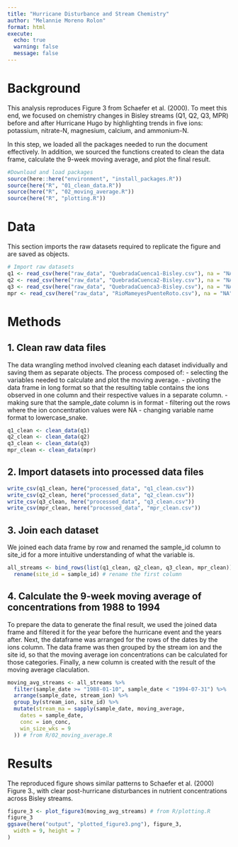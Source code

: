 ```yaml
---
title: "Hurricane Disturbance and Stream Chemistry"
author: "Melannie Moreno Rolon"
format: html
execute: 
  echo: true
  warning: false
  message: false
---
```


# Background

This analysis reproduces Figure 3 from Schaefer et al. (2000).
To meet this end, we focused on chemistry changes in Bisley streams (Q1, Q2, Q3, MPR) before and after Hurricane Hugo by highlighting trends in five ions: potassium, nitrate-N, magnesium, calcium, and ammonium-N.

In this step, we loaded all the packages needed to run the document effectively.
In addition, we sourced the functions created to clean the data frame, calculate the 9-week moving average, and plot the final result. 
```r
#Download and load packages
source(here::here("environment", "install_packages.R"))
source(here("R", "01_clean_data.R"))
source(here("R", "02_moving_average.R"))
source(here("R", "plotting.R"))
```

# Data

This section imports the raw datasets required to replicate the
figure and are saved as objects.
```r
# Import raw datasets
q1 <- read_csv(here("raw_data", "QuebradaCuenca1-Bisley.csv"), na = "NA")
q2 <- read_csv(here("raw_data", "QuebradaCuenca2-Bisley.csv"), na = "NA")
q3 <- read_csv(here("raw_data", "QuebradaCuenca3-Bisley.csv"), na = "NA")
mpr <- read_csv(here("raw_data", "RioMameyesPuenteRoto.csv"), na = "NA")
```

# Methods

## 1. Clean raw data files

The data wrangling method involved cleaning each dataset individually and saving 
them as separate objects. The process composed of:
- selecting the variables needed to calculate and plot the moving average. 
- pivoting the data frame in long format so that the resulting table contains the ions observed in one column and their respective values in a separate column. 
- making sure that the sample_date column is in <date> format
- filtering out the rows where the ion concentration values were NA
- changing variable name format to lowercase_snake.

```r
q1_clean <- clean_data(q1)
q2_clean <- clean_data(q2)
q3_clean <- clean_data(q3)
mpr_clean <- clean_data(mpr)
```

## 2. Import datasets into processed data files

```r
write_csv(q1_clean, here("processed_data", "q1_clean.csv"))
write_csv(q2_clean, here("processed_data", "q2_clean.csv"))
write_csv(q3_clean, here("processed_data", "q3_clean.csv"))
write_csv(mpr_clean, here("processed_data", "mpr_clean.csv"))
```

## 3. Join each dataset

We joined each data frame by row and renamed the sample_id column to site_id 
for a more intuitive understanding of what the variable is. 
```r
all_streams <- bind_rows(list(q1_clean, q2_clean, q3_clean, mpr_clean)) %>%
  rename(site_id = sample_id) # rename the first column
```

## 4. Calculate the 9-week moving average of concentrations from 1988 to 1994

To prepare the data to generate the final result, we used the joined data frame
and filtered it for the year before the hurricane event and the years after. Next, the dataframe was arranged for the rows of the dates by the ions column.
The data frame was then grouped by the stream ion and the site id, so that the moving average ion concentrations can be calculated for those categories. Finally, a new column is created with the result of the moving average claculation. 
```r
moving_avg_streams <- all_streams %>%
  filter(sample_date >= "1988-01-10", sample_date < "1994-07-31") %>%
  arrange(sample_date, stream_ion) %>%
  group_by(stream_ion, site_id) %>%
  mutate(stream_ma = sapply(sample_date, moving_average,
    dates = sample_date,
    conc = ion_conc,
    win_size_wks = 9
  )) # from R/02_moving_average.R
```

# Results
The reproduced figure shows similar patterns to Schaefer et al. (2000) Figure 3., with clear post-hurricane disturbances in nutrient concentrations across Bisley streams. 
```r
figure_3 <- plot_figure3(moving_avg_streams) # from R/plotting.R
figure_3
ggsave(here("output", "plotted_figure3.png"), figure_3,
  width = 9, height = 7
)
```
